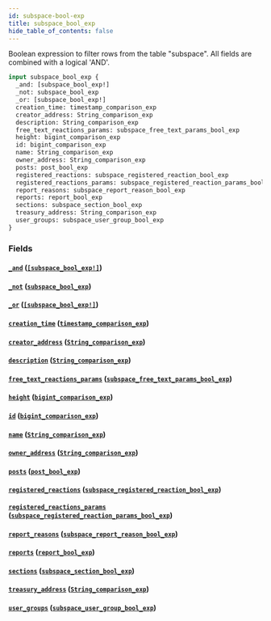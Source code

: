 ```yaml
---
id: subspace-bool-exp
title: subspace_bool_exp
hide_table_of_contents: false
---
```


Boolean expression to filter rows from the table "subspace". All fields are combined with a logical 'AND'.

```graphql
input subspace_bool_exp {
  _and: [subspace_bool_exp!]
  _not: subspace_bool_exp
  _or: [subspace_bool_exp!]
  creation_time: timestamp_comparison_exp
  creator_address: String_comparison_exp
  description: String_comparison_exp
  free_text_reactions_params: subspace_free_text_params_bool_exp
  height: bigint_comparison_exp
  id: bigint_comparison_exp
  name: String_comparison_exp
  owner_address: String_comparison_exp
  posts: post_bool_exp
  registered_reactions: subspace_registered_reaction_bool_exp
  registered_reactions_params: subspace_registered_reaction_params_bool_exp
  report_reasons: subspace_report_reason_bool_exp
  reports: report_bool_exp
  sections: subspace_section_bool_exp
  treasury_address: String_comparison_exp
  user_groups: subspace_user_group_bool_exp
}
```

### Fields

#### [`_and`](#) ([`[subspace_bool_exp!]`](../inputs/subspace-bool-exp))

#### [`_not`](#) ([`subspace_bool_exp`](../inputs/subspace-bool-exp))

#### [`_or`](#) ([`[subspace_bool_exp!]`](../inputs/subspace-bool-exp))

#### [`creation_time`](#) ([`timestamp_comparison_exp`](../inputs/timestamp-comparison-exp))

#### [`creator_address`](#) ([`String_comparison_exp`](../inputs/string-comparison-exp))

#### [`description`](#) ([`String_comparison_exp`](../inputs/string-comparison-exp))

#### [`free_text_reactions_params`](#) ([`subspace_free_text_params_bool_exp`](../inputs/subspace-free-text-params-bool-exp))

#### [`height`](#) ([`bigint_comparison_exp`](../inputs/bigint-comparison-exp))

#### [`id`](#) ([`bigint_comparison_exp`](../inputs/bigint-comparison-exp))

#### [`name`](#) ([`String_comparison_exp`](../inputs/string-comparison-exp))

#### [`owner_address`](#) ([`String_comparison_exp`](../inputs/string-comparison-exp))

#### [`posts`](#) ([`post_bool_exp`](../inputs/post-bool-exp))

#### [`registered_reactions`](#) ([`subspace_registered_reaction_bool_exp`](../inputs/subspace-registered-reaction-bool-exp))

#### [`registered_reactions_params`](#) ([`subspace_registered_reaction_params_bool_exp`](../inputs/subspace-registered-reaction-params-bool-exp))

#### [`report_reasons`](#) ([`subspace_report_reason_bool_exp`](../inputs/subspace-report-reason-bool-exp))

#### [`reports`](#) ([`report_bool_exp`](../inputs/report-bool-exp))

#### [`sections`](#) ([`subspace_section_bool_exp`](../inputs/subspace-section-bool-exp))

#### [`treasury_address`](#) ([`String_comparison_exp`](../inputs/string-comparison-exp))

#### [`user_groups`](#) ([`subspace_user_group_bool_exp`](../inputs/subspace-user-group-bool-exp))
